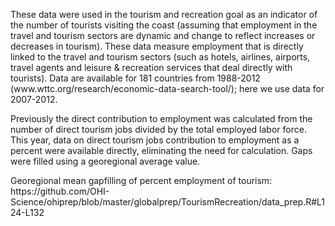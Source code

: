 These data were used in the tourism and recreation goal as an indicator of the number of tourists visiting the coast (assuming that employment in the travel and tourism sectors are dynamic and change to reflect increases or decreases in tourism). These data measure employment that is directly linked to the travel and tourism sectors (such as hotels, airlines, airports, travel agents and leisure & recreation services that deal directly with tourists). Data are available for 181 countries from 1988-2012 (www.wttc.org/research/economic-data-search-tool/); here we use data for 2007-2012.

Previously the direct contribution to employment was calculated from the number of direct tourism jobs divided by the total employed labor force.  This year, data on direct tourism jobs contribution to employment as a percent were available directly, eliminating the need for calculation.  Gaps were filled using a georegional average value.



Georegional mean gapfilling of percent employment of tourism: https://github.com/OHI-Science/ohiprep/blob/master/globalprep/TourismRecreation/data_prep.R#L124-L132